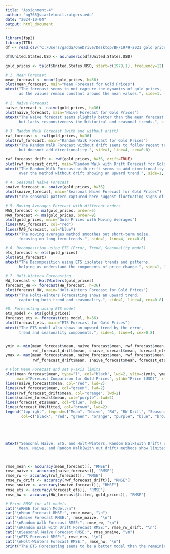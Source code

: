 ---
title: "Assignment-4"
author: "ng765@scarletmail.rutgers.edu"
date: "2024-10-04"
output: html_document
---

```{r}
library(fpp2)
library(TTR)
df <- read.csv("C:/Users/gadda/OneDrive/Desktop/BF/1979-2021 gold prices.csv")

df$United.States.USD <- as.numeric(df$United.States.USD)

gold_prices <- ts(df$United.States.USD, start=c(1979,1), frequency=12)

# 1. Mean Forecast
mean_forecast <- meanf(gold_prices, h=36)
plot(mean_forecast, main="Mean Forecast for Gold Prices")
mtext("The forecast seems to not capture the dynamics of gold prices, 
      as the values remain constant around the mean values.", side=1, line=4, cex=0.8)

# 2. Naive Forecast
naive_forecast <- naive(gold_prices, h=36)
plot(naive_forecast, main="Naive Forecast for Gold Prices")
mtext("The Naive forecast seems slightly better than the mean forecast
      but lacks responsiveness the historical and seasonal trends.", side=1, line=4, cex=0.8)

# 3. Random Walk Forecast (with and without drift)
rwf_forecast <- rwf(gold_prices, h=36)
plot(rwf_forecast, main="Random Walk Forecast for Gold Prices")
mtext("The Random Walk Forecast without drift seems to follow recent trends
      but doesnot add directionality.", side=1, line=4, cex=0.8)

rwf_forecast_drift <- rwf(gold_prices, h=36, drift=TRUE)
plot(rwf_forecast_drift, main="Random Walk with Drift Forecast for Gold Prices")
mtext("The Random Walk Forecast with drift seems to add dimentionality 
      over the method without drift showing an upward trend.", side=1, line=4, cex=0.8)

# 4. Seasonal Naive Forecast
snaive_forecast <- snaive(gold_prices, h=36)
plot(snaive_forecast, main="Seasonal Naive Forecast for Gold Prices")
mtext("The seasonal pattern captured here suggest fluctuating signs of gold prices.", side=1, line=4, cex=0.8)

# 5. Moving Averages Forecast with different orders
MA5_forecast <- ma(gold_prices, order=5)
MA9_forecast <- ma(gold_prices, order=9)
plot(gold_prices, main="Gold Prices with Moving Averages")
lines(MA5_forecast, col="red")
lines(MA9_forecast, col="blue")
mtext("The moving averages method smoothes out short-term noise, 
      focusing on long term trends.", side=1, line=4, cex=0.8)

# 6. Decomposition using ETS (Error, Trend, Seasonality model)
ets_forecast <- ets(gold_prices)
plot(ets_forecast)
mtext("The Decomposition using ETS isolates trends and patterns,
      helping us understand the components of price change.", side=1, line=4, cex=0.8)

# 7. Holt-Winters Forecasting
HW_forecast <- HoltWinters(gold_prices)
forecast_HW <- forecast(HW_forecast, h=36)
plot(forecast_HW, main="Holt-Winters Forecast for Gold Prices")
mtext("The Holts-Winters Forecasting shows an upward trend,
      capturing both trend and seasonality.", side=1, line=4, cex=0.8)

#8. Forecasting using ETS model
ets_model <- ets(gold_prices)
forecast_ets <- forecast(ets_model, h=36)
plot(forecast_ets, main="ETS Forecast for Gold Prices")
mtext("The ETS model also shows an upward trend by the error,
      trend and seasonality components.", side=1, line=4, cex=0.8)


ymin <- min(mean_forecast$mean, naive_forecast$mean, rwf_forecast$mean, 
            rwf_forecast_drift$mean, snaive_forecast$mean, forecast_ets$mean, HW_forecast$fitted)
ymax <- max(mean_forecast$mean, naive_forecast$mean, rwf_forecast$mean, 
            rwf_forecast_drift$mean, snaive_forecast$mean, forecast_ets$mean, HW_forecast$fitted)

# Plot Mean Forecast and set y-axis limits
plot(mean_forecast$mean, type="l", col="black", lwd=2, ylim=c(ymin, ymax), 
     main="Forecast Comparison for Gold Prices", ylab="Price (USD)", xlab="Time")
lines(naive_forecast$mean, col="red", lwd=2)
lines(rwf_forecast$mean, col="green", lwd=2)
lines(rwf_forecast_drift$mean, col="orange", lwd=2)
lines(snaive_forecast$mean, col="purple", lwd=2)
lines(forecast_ets$mean, col="blue", lwd=2)
lines(forecast_HW$fitted, col="brown", lwd=2)
legend("topright", legend=c("Mean", "Naive", "RW", "RW Drift", "Seasonal Naive", "ETS", "Holt-Winters"),
       col=c("black", "red", "green", "orange", "purple", "blue", "brown"), lty=1, lwd=2)





mtext("Seasonal Naive, ETS, and Holt-Winters, Random Walk(with Drift) capture trends and seasonality best. 
      Mean, Naive, and Random Walk(with out drift) methods show limited adaptability.", side=1, line=4, cex=0.8)



rmse_mean <- accuracy(mean_forecast)[, "RMSE"]
rmse_naive <- accuracy(naive_forecast)[, "RMSE"]
rmse_rw <- accuracy(rwf_forecast)[, "RMSE"]
rmse_rw_drift <- accuracy(rwf_forecast_drift)[, "RMSE"]
rmse_snaive <- accuracy(snaive_forecast)[, "RMSE"]
rmse_ets <- accuracy(forecast_ets)[, "RMSE"]
rmse_hw <- accuracy(HW_forecast$fitted, gold_prices)[, "RMSE"]

# Print RMSE for all models
cat("\nRMSE for Each Model:\n")
cat("\nMean Forecast RMSE:", rmse_mean, "\n")
cat("\nNaive Forecast RMSE:", rmse_naive, "\n")
cat("\nRandom Walk Forecast RMSE:", rmse_rw, "\n")
cat("\nRandom Walk with Drift Forecast RMSE:", rmse_rw_drift, "\n")
cat("\nSeasonal Naive Forecast RMSE:", rmse_snaive, "\n")
cat("\nETS Forecast RMSE:", rmse_ets, "\n")
cat("\nHolt-Winters Forecast RMSE:", rmse_hw, "\n")
print("The ETS Forecasting seems to be a better model than the remaining models,given the lowest Root Mean Square Error.")

```

